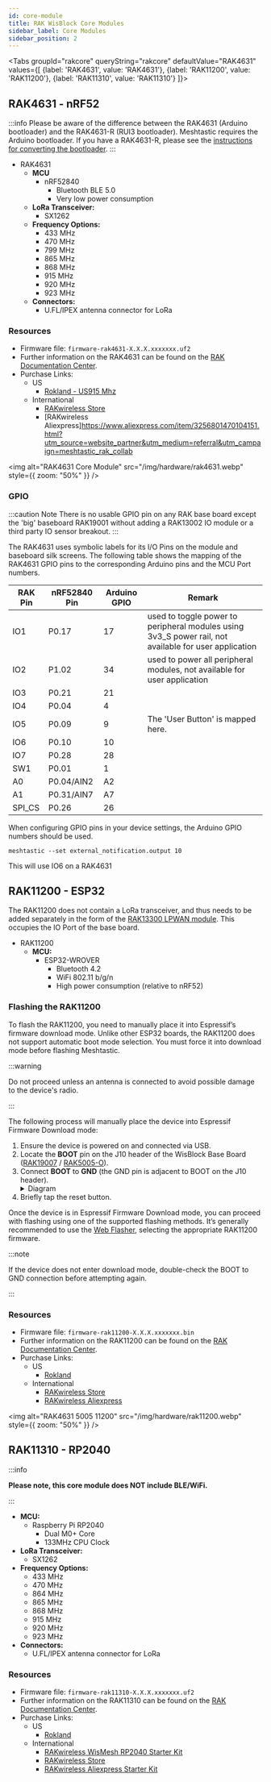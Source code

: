 ```yaml
---
id: core-module
title: RAK WisBlock Core Modules
sidebar_label: Core Modules
sidebar_position: 2
---
```



<Tabs
groupId="rakcore"
queryString="rakcore"
defaultValue="RAK4631"
values={[
{label: 'RAK4631', value: 'RAK4631'},
{label: 'RAK11200', value: 'RAK11200'},
{label: 'RAK11310', value: 'RAK11310'}
]}>

<TabItem value="RAK4631">

## RAK4631 - nRF52

:::info
Please be aware of the difference between the RAK4631 (Arduino bootloader) and the RAK4631-R (RUI3 bootloader). Meshtastic requires the Arduino bootloader. If you have a RAK4631-R, please see the [instructions for converting the bootloader](/docs/getting-started/flashing-firmware/nrf52/convert-rak4631r).
:::

- RAK4631
  - **MCU**
    - nRF52840
      - Bluetooth BLE 5.0
      - Very low power consumption
  - **LoRa Transceiver:**
    - SX1262
  - **Frequency Options:**
    - 433 MHz
    - 470 MHz
    - 799 MHz
    - 865 MHz
    - 868 MHz
    - 915 MHz
    - 920 MHz
    - 923 MHz
  - **Connectors:**
    - U.FL/IPEX antenna connector for LoRa

### Resources

- Firmware file: `firmware-rak4631-X.X.X.xxxxxxx.uf2`
- Further information on the RAK4631 can be found on the [RAK Documentation Center](https://docs.rakwireless.com/Product-Categories/WisBlock/RAK4631/Overview/#product-description).
- Purchase Links:
  - US
    - [Rokland - US915 Mhz](https://store.rokland.com/products/rak-wireless-rak4631-nordic-nrf52840-ble-core-module-for-lorawan-with-lora-sx1262)
  - International
    - [RAKwireless Store](https://store.rakwireless.com/products/rak4631-lpwan-node?utm_source=website_partner&utm_medium=referral&utm_campaign=meshtastic_rak_collab)
    - [RAKwireless Aliexpress]https://www.aliexpress.com/item/3256801470104151.html?utm_source=website_partner&utm_medium=referral&utm_campaign=meshtastic_rak_collab

<img
  alt="RAK4631 Core Module"
  src="/img/hardware/rak4631.webp"
  style={{ zoom: "50%" }}
/>

### GPIO

:::caution Note
There is no usable GPIO pin on any RAK base board except the 'big' baseboard RAK19001 without adding a RAK13002 IO module or a third party IO sensor breakout.
:::

The RAK4631 uses symbolic labels for its I/O Pins on the module and baseboard silk screens. The following table shows the mapping of the RAK4631 GPIO pins to the corresponding Arduino pins and the MCU Port numbers.

| RAK Pin | nRF52840 Pin | Arduino GPIO | Remark                                                                                                |
| ------- | ------------ | ------------ | ----------------------------------------------------------------------------------------------------- |
| IO1     | P0.17        | 17           | used to toggle power to peripheral modules using 3v3_S power rail, not available for user application |
| IO2     | P1.02        | 34           | used to power all peripheral modules, not available for user application                              |
| IO3     | P0.21        | 21           |
| IO4     | P0.04        | 4            |
| IO5     | P0.09        | 9            | The 'User Button' is mapped here.                                                                     |
| IO6     | P0.10        | 10           |
| IO7     | P0.28        | 28           |
| SW1     | P0.01        | 1            |
| A0      | P0.04/AIN2   | A2           |
| A1      | P0.31/AIN7   | A7           |
| SPI_CS  | P0.26        | 26           |

When configuring GPIO pins in your device settings, the Arduino GPIO numbers should be used.

```shell title="Example"
meshtastic --set external_notification.output 10
```

This will use IO6 on a RAK4631

</TabItem>	
<TabItem value="RAK11200">

## RAK11200 - ESP32

The RAK11200 does not contain a LoRa transceiver, and thus needs to be added separately in the form of the [RAK13300 LPWAN module](https://store.rakwireless.com/products/rak13300-wisblock-lpwan). This occupies the IO Port of the base board.

- RAK11200
  - **MCU:**
    - ESP32-WROVER
      - Bluetooth 4.2
      - WiFi 802.11 b/g/n
      - High power consumption (relative to nRF52)

### Flashing the RAK11200

To flash the RAK11200, you need to manually place it into Espressif’s firmware download mode. Unlike other ESP32 boards, the RAK11200 does not support automatic boot mode selection. You must force it into download mode before flashing Meshtastic.

:::warning

Do not proceed unless an antenna is connected to avoid possible damage to the device's radio.

:::

The following process will manually place the device into Espressif Firmware Download mode:

1. Ensure the device is powered on and connected via USB.
2. Locate the **BOOT** pin on the J10 header of the WisBlock Base Board ([RAK19007](/docs/hardware/devices/rak-wireless/wisblock/base-board/?rakbase=RAK19007) / [RAK5005-O](/docs/hardware/devices/rak-wireless/wisblock/base-board/?rakbase=RAK5005-O)).
3. Connect **BOOT** to **GND** (the GND pin is adjacent to BOOT on the J10 header).
   <div class="no-print">
     <details>
       <summary>Diagram</summary>
       <div>
         <img
           src="/img/hardware/rak/rak11200_boot_mode.webp"
           alt="RAK11200 Boot Mode Connection Diagram"
         />
       </div>
     </details>
   </div>
4. Briefly tap the reset button.

Once the device is in Espressif Firmware Download mode, you can proceed with flashing using one of the supported flashing methods. It’s generally recommended to use the [Web Flasher](https://flasher.meshtastic.org/), selecting the appropriate RAK11200 firmware.

:::note

If the device does not enter download mode, double-check the BOOT to GND connection before attempting again.

:::

### Resources

- Firmware file: `firmware-rak11200-X.X.X.xxxxxxx.bin`
- Further information on the RAK11200 can be found on the [RAK Documentation Center](https://docs.rakwireless.com/Product-Categories/WisBlock/RAK11200/Overview/#product-description).
- Purchase Links:
  - US
    - [Rokland](https://store.rokland.com/products/rakwireless-rak11200-wifi-and-ble-espressif-esp32-wrover-pid-110023)
  - International
    - [RAKwireless Store](https://store.rakwireless.com/products/wiscore-esp32-module-rak11200?utm_source=website_partner&utm_medium=referral&utm_campaign=meshtastic_rak_collab)
    - [RAKwireless Aliexpress](https://www.aliexpress.com/item/3256802312474717.html?utm_source=website_partner&utm_medium=referral&utm_campaign=meshtastic_rak_collab)

<img
  alt="RAK4631 5005 11200"
  src="/img/hardware/rak11200.webp"
  style={{ zoom: "50%" }}
/>

</TabItem>

<TabItem value="RAK11310">

## RAK11310 - RP2040

:::info

**Please note, this core module does NOT include BLE/WiFi.**

:::

- **MCU:**
  - Raspberry Pi RP2040
    - Dual M0+ Core
    - 133MHz CPU Clock
- **LoRa Transceiver:**
  - SX1262
- **Frequency Options:**
  - 433 MHz
  - 470 MHz
  - 864 MHz
  - 865 MHz
  - 868 MHz
  - 915 MHz
  - 920 MHz
  - 923 MHz
- **Connectors:**
  - U.FL/IPEX antenna connector for LoRa

### Resources

- Firmware file: `firmware-rak11310-X.X.X.xxxxxxx.uf2`
- Further information on the RAK11310 can be found on the [RAK Documentation Center](https://docs.rakwireless.com/Product-Categories/WisBlock/RAK11310/Overview/#product-description).
- Purchase Links:
  - US
    - [Rokland](https://store.rokland.com/products/rak-raspberry-pi-rp2040-core-module-for-lorawan-with-lora-sx1262-us915-mhz-rak11310-pid-116003)
  - International
    - [RAKwireless WisMesh RP2040 Starter Kit](https://store.rakwireless.com/products/wisblock-rp2040-starter-kit-for-meshtastic?utm_source=website_partner&utm_medium=referral&utm_campaign=meshtastic_rak_collab)
    - [RAKwireless Store](https://store.rakwireless.com/products/rak11310-wisblock-lpwan-module)
    - [RAKwireless Aliexpress Starter Kit](https://www.aliexpress.com/item/3256803225175784.html?utm_source=website_partner&utm_medium=referral&utm_campaign=meshtastic_rak_collab)

</TabItem>	
</Tabs>
